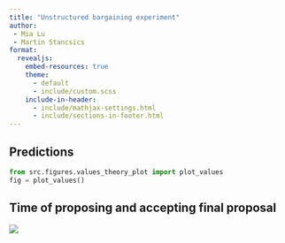 ```yaml
---
title: "Unstructured bargaining experiment"
author:
 - Mia Lu
 - Martin Stancsics
format:
  revealjs:
    embed-resources: true
    theme:
      - default
      - include/custom.scss
    include-in-header:
      - include/mathjax-settings.html
      - include/sections-in-footer.html
---
```


## Predictions
```python
from src.figures.values_theory_plot import plot_values
fig = plot_values()
```

## Time of proposing and accepting final proposal
![](/out/figures/timing_until_decision.svg)
<!-- ↖ leading '/' is important...... -->
